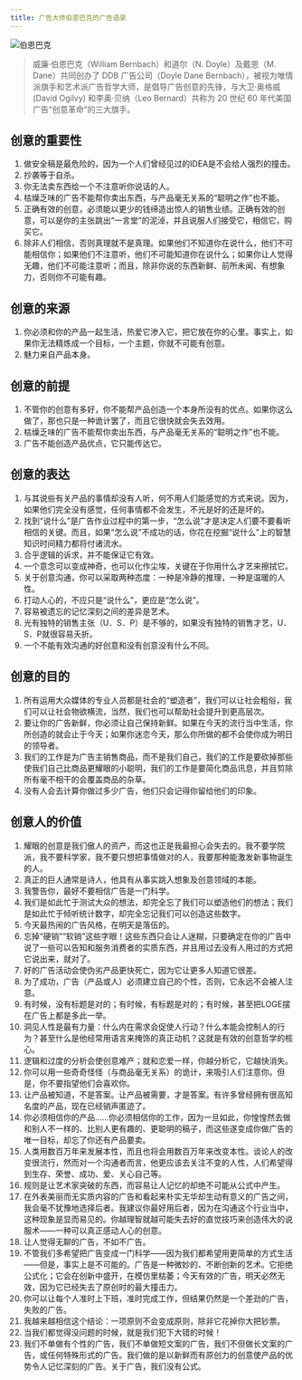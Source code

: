 ```yaml
---
title: 广告大师伯恩巴克的广告语录
---
```


![伯恩巴克](https://img.dava.cc/img/伯恩巴克.png)

> 威廉·伯恩巴克（William Bernbach）和道尔（N. Doyle）及戴恩（M. Dane）共同创办了 DDB 广告公司（Doyle Dane Bernbach），被视为唯情派旗手和艺术派广告哲学大师，是倡导广告创意的先锋，与大卫·奥格威 (David Ogilvy) 和李奥·贝纳（Leo Bernard）共称为 20 世纪 60 年代美国广告“创意革命”的三大旗手。

## 创意的重要性

1. 做安全稿是最危险的，因为一个人们曾经见过的IDEA是不会给人强烈的撞击。
2. 抄袭等于自杀。
3. 你无法卖东西给一个不注意听你说话的人。
4. 枯燥乏味的广告不能帮你卖出东西，与产品毫无关系的“聪明之作”也不能。
5. 正确有效的创意，必须能以更少的钱缔造出惊人的销售业绩。正确有效的创意，可以是你的主张跳出“一言堂”的泥淖，并且说服人们接受它，相信它，购买它。
6. 除非人们相信，否则真理就不是真理。如果他们不知道你在说什么，他们不可能相信你；如果他们不注意听，他们不可能知道你在说什么；如果你让人觉得无趣，他们不可能注意听；而且，除非你说的东西新鲜、前所未闻、有想象力，否则你不可能有趣。

## 创意的来源

1. 你必须和你的产品一起生活，热爱它渗入它，把它放在你的心里。事实上，如果你无法精炼成一个目标，一个主题，你就不可能有创意。
2. 魅力来自产品本身。

## 创意的前提

1. 不管你的创意有多好，你不能帮产品创造一个本身所没有的优点。如果你这么做了，那也只是一种诡计罢了，而且它很快就会失去效用。
2. 枯燥乏味的广告不能帮你卖出东西，与产品毫无关系的“聪明之作”也不能。
3. 广告不能创造产品优点，它只能传达它。

## 创意的表达

1. 与其说些有关产品的事情却没有人听，何不用人们能感觉的方式来说。因为，如果他们完全没有感觉，任何事情都不会发生，不光是好的还是坏的。
2. 找到“说什么”是广告作业过程中的第一步，“怎么说”才是决定人们要不要看听相信的关键。而且，如果“怎么说”不成功的话，你花在挖掘“说什么”上的智慧知识时间精力都将付诸流水。
3. 合乎逻辑的诉求，并不能保证它有效。
4. 一个意念可以变成神奇，也可以化作尘埃，关键在于你用什么才艺来擦拭它。
5. 关于创意沟通，你可以采取两种态度：一种是冷静的推理，一种是温暖的人性。
6. 打动人心的，不应只是“说什么”，更应是“怎么说”。
7. 容易被遗忘的记忆深刻之间的差异是艺术。
8. 光有独特的销售主张（U．S．P）是不够的，如果没有独特的销售才艺，U．S．P就很容易夭折。
9. 一个不能有效沟通的好创意和没有创意没有什么不同。

## 创意的目的

1. 所有运用大众媒体的专业人员都是社会的“塑造者”，我们可以让社会粗俗，我们可以让社会物欲横流，当然，我们也可以帮助社会提升到更高层次。
2. 要让你的广告新鲜，你必须让自己保持新鲜。如果在今天的流行当中生活，你所创造的就会止于今天；如果你迷恋今天，那么你所做的都不会使你成为明日的领导者。
3. 我们的工作是为广告主销售商品，而不是我们自己，我们的工作是要砍掉那些使我们自己比商品更耀眼的小聪明，我们的工作是要简化商品讯息，并且剪除所有毫不相干的会覆盖商品的杂草。
4. 没有人会去计算你做过多少广告，他们只会记得你留给他们的印象。

## 创意人的价值

1. 耀眼的创意是我们傲人的资产，而这也正是我最担心会失去的。我不要学院派，我不要科学家，我不要只想把事情做对的人，我要那种能激发新事物诞生的人。
2. 真正的巨人通常是诗人，他具有从事实跳入想象及创意领域的本能。
3. 我警告你，最好不要相信广告是一门科学。
4. 我们是如此忙于测试大众的想法，却完全忘了我们可以塑造他们的想法；我们是如此忙于倾听统计数字，却完全忘记我们可以创造这些数字。
5. 今天最热闹的广告风格，在明天是落伍的。
6. 忘掉“硬销”“软销”这些字眼！这些东西只会让人迷糊，只要确定在你的广告中说了一些可以告知和服务消费者的实质东西，并且用过去没有人用过的方式把它说出来，就对了。
7. 好的广告活动会使伪劣产品更快死亡，因为它让更多人知道它很差。
8. 为了成功，广告（产品或人）必须建立自己的个性，否则，它永远不会被人注意。
9. 有时候，没有标题是对的；有时候，有标题是对的；有时候，甚至把LOGE摆在广告上都是多此一举。
10. 洞见人性是最有力量：什么内在需求会促使人行动？什么本能会控制人的行为？甚至什么是他经常用语言来掩饰的真正动机？这就是有效的创意哲学的核心。
11. 逻辑和过度的分析会使创意难产；就和恋爱一样，你越分析它，它越快消失。
12. 你可以用一些奇奇怪怪（与商品毫无关系）的诡计，来吸引人们注意你。但是，你不要指望他们会喜欢你。
13. 让产品被知道，不是答案。让产品被需要，才是答案。有许多曾经拥有很高知名度的产品，现在已经销声匿迹了。
14. 你必须相信你的产品……你必须相信你的工作，因为一旦如此，你惶惶然去做和别人不一样的、比别人更有趣的、更聪明的稿子，而这些遂变成你做广告的唯一目标，却忘了你还有产品要卖。
15. 人类用数百万年来发展本性，而且也将会用数百万年来改变本性。谈论人的改变很流行，然而对一个沟通者而言，他更应该去关注不变的人性，人们希望得到生存、荣誉、成功、爱、关心自己等。
16. 规则是让艺术家突破的东西，而容易让人记忆的却绝不可能从公式中产生。
17. 在外表美丽而无实质内容的广告和看起来朴实无华却生动有意义的广告之间，我会毫不犹豫地选择后者。我建议你最好用后者，因为在沟通这个行业当中，这种现象是显而易见的。你越理智就越可能失去好的直觉技巧来创造伟大的说服术——一种可以真正感动人心的创意。
18. 让人觉得无聊的广告，不如不广告。
19. 不管我们多希望把广告变成一门科学——因为我们都希望用更简单的方式生活——但是，事实上是不可能的。广告是一种微妙的、不断创新的艺术。它拒绝公式化；它会在创新中盛开，在模仿里枯萎；今天有效的广告，明天必然无效，因为它已经失去了原创时的最大撞击力。
20. 你可以让每个人准时上下班，准时完成工作，但结果仍然是一个差劲的广告，失败的广告。
21. 我越来越相信这个结论：一项原则不会变成原则，除非它花掉你大把钞票。
22. 当我们都觉得没问题的时候，就是我们犯下大错的时候！
23. 我们不单做有个性的广告，我们不单做短文案的广告，我们不但做长文案的广告，或任何特殊形式的广告。我们做的是以新鲜而有原创力的创意使产品的优势令人记忆深刻的广告。关于广告，我们没有公式。